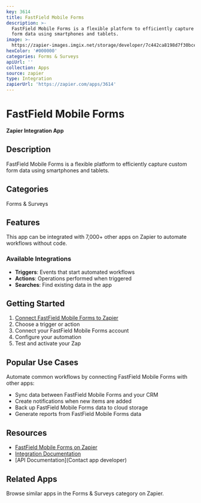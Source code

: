 ```yaml
---
key: 3614
title: FastField Mobile Forms
description: >-
  FastField Mobile Forms is a flexible platform to efficiently capture custom
  form data using smartphones and tablets.
image: >-
  https://zapier-images.imgix.net/storage/developer/7c442ca8198d7f30bce8efb874a4d69c.png?auto=format%2Ccompress&ixlib=python-3.0.0&q=50
hexColor: '#000000'
categories: Forms & Surveys
apiUrl: ''
collection: Apps
source: zapier
type: Integration
zapierUrl: 'https://zapier.com/apps/3614'
---
```

# FastField Mobile Forms

**Zapier Integration App**

## Description

FastField Mobile Forms is a flexible platform to efficiently capture custom form data using smartphones and tablets.

## Categories

Forms & Surveys

## Features

This app can be integrated with 7,000+ other apps on Zapier to automate workflows without code.

### Available Integrations

- **Triggers**: Events that start automated workflows
- **Actions**: Operations performed when triggered
- **Searches**: Find existing data in the app

## Getting Started

1. [Connect FastField Mobile Forms to Zapier](https://zapier.com/apps/3614)
2. Choose a trigger or action
3. Connect your FastField Mobile Forms account
4. Configure your automation
5. Test and activate your Zap

## Popular Use Cases

Automate common workflows by connecting FastField Mobile Forms with other apps:

- Sync data between FastField Mobile Forms and your CRM
- Create notifications when new items are added
- Back up FastField Mobile Forms data to cloud storage
- Generate reports from FastField Mobile Forms data

## Resources

- [FastField Mobile Forms on Zapier](https://zapier.com/apps/3614)
- [Integration Documentation](https://zapier.com/apps/3614/integrations)
- [API Documentation](Contact app developer)

## Related Apps

Browse similar apps in the Forms & Surveys category on Zapier.
